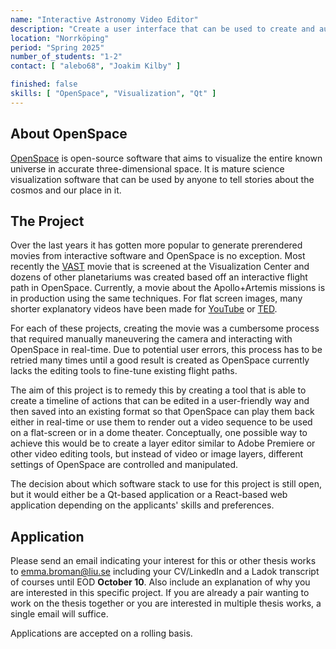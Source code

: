 ```yaml
---
name: "Interactive Astronomy Video Editor"
description: "Create a user interface that can be used to create and author interactions and flight path to be used in movie production from OpenSpace"
location: "Norrköping"
period: "Spring 2025"
number_of_students: "1-2"
contact: [ "alebo68", "Joakim Kilby" ]

finished: false
skills: [ "OpenSpace", "Visualization", "Qt" ]
---
```


## About OpenSpace
[OpenSpace](https://openspaceproject.com) is open-source software that aims to visualize the entire known universe in accurate three-dimensional space.  It is mature science visualization software that can be used by anyone to tell stories about the cosmos and our place in it.

## The Project
Over the last years it has gotten more popular to generate prerendered movies from interactive software and OpenSpace is no exception. Most recently the [VAST](https://visualiseringscenter.se/en/show/stort/) movie that is screened at the Visualization Center and dozens of other planetariums was created based off an interactive flight path in OpenSpace. Currently, a movie about the Apollo+Artemis missions is in production using the same techniques. For flat screen images, many shorter explanatory videos have been made for [YouTube](https://www.youtube.com/watch?v=E8rel2-kLJA&t=370s) or [TED](https://www.ted.com/talks/juna_kollmeier_the_most_detailed_map_of_galaxies_black_holes_and_stars_ever_made?subtitle=en).

For each of these projects, creating the movie was a cumbersome process that required manually maneuvering the camera and interacting with OpenSpace in real-time. Due to potential user errors, this process has to be retried many times until a good result is created as OpenSpace currently lacks the editing tools to fine-tune existing flight paths.

The aim of this project is to remedy this by creating a tool that is able to create a timeline of actions that can be edited in a user-friendly way and then saved into an existing format so that OpenSpace can play them back either in real-time or use them to render out a video sequence to be used on a flat-screen or in a dome theater. Conceptually, one possible way to achieve this would be to create a layer editor similar to Adobe Premiere or other video editing tools, but instead of video or image layers, different settings of OpenSpace are controlled and manipulated.

The decision about which software stack to use for this project is still open, but it would either be a Qt-based application or a React-based web application depending on the applicants' skills and preferences.


## Application
Please send an email indicating your interest for this or other thesis works to [emma.broman@liu.se](mailto:emma.broman@liu.se) including your CV/LinkedIn and a Ladok transcript of courses until EOD **October 10**.
Also include an explanation of why you are interested in this specific project. If you are already a pair wanting to work on the thesis together or you are interested in multiple thesis works, a single email will suffice.

Applications are accepted on a rolling basis.
